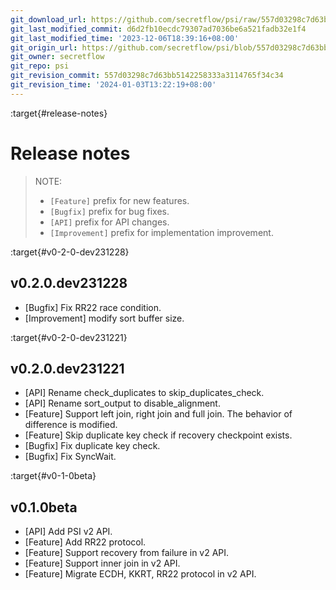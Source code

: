 ```yaml
---
git_download_url: https://github.com/secretflow/psi/raw/557d03298c7d63bb5142258333a3114765f34c34/docs/whatsnew.rst
git_last_modified_commit: d6d2fb10ecdc79307ad7036be6a521fadb32e1f4
git_last_modified_time: '2023-12-06T18:39:16+08:00'
git_origin_url: https://github.com/secretflow/psi/blob/557d03298c7d63bb5142258333a3114765f34c34/docs/whatsnew.rst
git_owner: secretflow
git_repo: psi
git_revision_commit: 557d03298c7d63bb5142258333a3114765f34c34
git_revision_time: '2024-01-03T13:22:19+08:00'
---
```


:target{#release-notes}

# Release notes

> NOTE:
>
> - `[Feature]` prefix for new features.
> - `[Bugfix]` prefix for bug fixes.
> - `[API]` prefix for API changes.
> - `[Improvement]` prefix for implementation improvement.

:target{#v0-2-0-dev231228}

## v0.2.0.dev231228

- \[Bugfix] Fix RR22 race condition.
- \[Improvement] modify sort buffer size.

:target{#v0-2-0-dev231221}

## v0.2.0.dev231221

- \[API] Rename check\_duplicates to skip\_duplicates\_check.
- \[API] Rename sort\_output to disable\_alignment.
- \[Feature] Support left join, right join and full join. The behavior of difference is modified.
- \[Feature] Skip duplicate key check if recovery checkpoint exists.
- \[Bugfix] Fix duplicate key check.
- \[Bugfix] Fix SyncWait.

:target{#v0-1-0beta}

## v0.1.0beta

- \[API] Add PSI v2 API.
- \[Feature] Add RR22 protocol.
- \[Feature] Support recovery from failure in v2 API.
- \[Feature] Support inner join in v2 API.
- \[Feature] Migrate ECDH, KKRT, RR22 protocol in v2 API.
